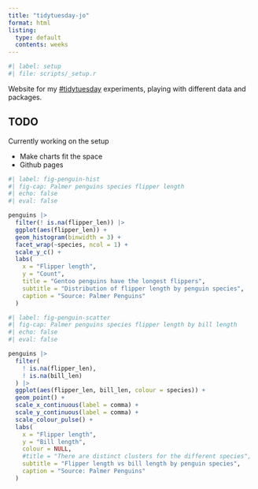 ```yaml
---
title: "tidytuesday-jo"
format: html
listing: 
  type: default
  contents: weeks
---
```


```r
#| label: setup
#| file: scripts/_setup.r

```

Website for my [#tidytuesday](https://github.com/rfordatascience/tidytuesday) experiments, playing with different data and packages.


::: {.callout-note}
## TODO

Currently working on the setup

- Make charts fit the space
- Github pages

:::


```r
#| label: fig-penguin-hist
#| fig-cap: Palmer penguins species flipper length
#| echo: false
#| eval: false

penguins |> 
  filter(! is.na(flipper_len)) |> 
  ggplot(aes(flipper_len)) +
  geom_histogram(binwidth = 3) +
  facet_wrap(~species, ncol = 1) +
  scale_y_c() +
  labs(
    x = "Flipper length",
    y = "Count",
    title = "Gentoo penguins have the longest flippers",
    subtitle = "Distribution of flipper length by penguin species",
    caption = "Source: Palmer Penguins"
  )

```


```r
#| label: fig-penguin-scatter
#| fig-cap: Palmer penguins species flipper length by bill length
#| echo: false
#| eval: false

penguins |> 
  filter(
    ! is.na(flipper_len),
    ! is.na(bill_len)
  ) |> 
  ggplot(aes(flipper_len, bill_len, colour = species)) +
  geom_point() +
  scale_x_continuous(label = comma) +
  scale_y_continuous(label = comma) +
  scale_colour_pulse() +
  labs(
    x = "Flipper length",
    y = "Bill length",
    colour = NULL,
    #title = "There are distinct clusters for the different species",
    subtitle = "Flipper length vs bill length by penguin species",
    caption = "Source: Palmer Penguins"
  )

```



